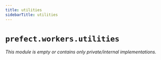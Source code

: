 ```yaml
---
title: utilities
sidebarTitle: utilities
---
```


# `prefect.workers.utilities`

*This module is empty or contains only private/internal implementations.*
